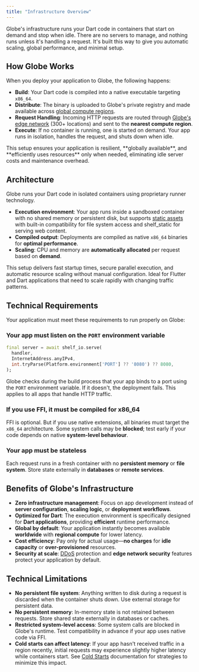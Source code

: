 ```yaml
---
title: "Infrastructure Overview"
---
```


Globe's infrastructure runs your Dart code in containers that start on demand and stop when idle. There are no servers to manage, and nothing runs unless it's handling a request. It's built this way to give you automatic scaling, global performance, and minimal setup.

## How Globe Works

When you deploy your application to Globe, the following happens:

- **Build**: Your Dart code is compiled into a native executable targeting `x86_64`.
- **Distribute**: The binary is uploaded to Globe's private registry and made available across [global compute regions](/infrastructure/overview/regions-and-networking).
- **Request Handling**: Incoming HTTP requests are routed through [Globe's edge network](https://www.cloudflare.com/en-gb/network/) (300+ locations) and sent to the **nearest compute region**.
- **Execute**: If no container is running, one is started on demand. Your app runs in isolation, handles the request, and shuts down when idle.

<Info>
  This setup ensures your application is resilient, **globally available**, and
  **efficiently uses resources** only when needed, eliminating idle server costs
  and maintenance overhead.
</Info>

## Architecture

Globe runs your Dart code in isolated containers using proprietary runner technology.

- **Execution environment**: Your app runs inside a sandboxed container with no shared memory or persistent disk, but supports [static assets](/core-concepts/static-assets) with built-in compatibility for file system access and shelf_static for serving web content.
- **Compiled output**: Deployments are compiled as native `x86_64` binaries for **optimal performance**.
- **Scaling**: CPU and memory are **automatically allocated** per request based on **demand**.

This setup delivers fast startup times, secure parallel execution, and automatic resource scaling without manual configuration. Ideal for Flutter and Dart applications that need to scale rapidly with changing traffic patterns.

## Technical Requirements

Your application must meet these requirements to run properly on Globe:

### Your app must listen on the `PORT` environment variable

```dart
final server = await shelf_io.serve(
  handler,
  InternetAddress.anyIPv4,
  int.tryParse(Platform.environment['PORT'] ?? '8080') ?? 8080,
);
```

Globe checks during the build process that your app binds to a port using the `PORT` environment variable. If it doesn't, the deployment fails. This applies to all apps that handle HTTP traffic.

### If you use FFI, it must be compiled for x86_64

FFI is optional. But if you use native extensions, all binaries must target the `x86_64` architecture. Some system calls may be **blocked**; test early if your code depends on native **system-level behaviour**.

### Your app must be stateless

Each request runs in a fresh container with no **persistent memory** or **file system**. Store state externally in **databases** or **remote services**.

## Benefits of Globe's Infrastructure

- **Zero infrastructure management**: Focus on app development instead of **server configuration**, **scaling logic**, or **deployment workflows**.
- **Optimized for Dart**: The execution environment is specifically designed for **Dart applications**, providing **efficient** runtime performance.
- **Global by default**: Your application instantly becomes available **worldwide** with **regional compute** for lower latency.
- **Cost efficiency**: Pay only for actual usage—**no charges** for **idle capacity** or **over-provisioned** resources.
- **Security at scale**: [DDoS](https://www.cloudflare.com/learning/ddos/what-is-a-ddos-attack/) protection and **edge network security** features protect your application by default.

## Technical Limitations

- **No persistent file system**: Anything written to disk during a request is discarded when the container shuts down. Use external storage for persistent data.
- **No persistent memory**: In-memory state is not retained between requests. Store shared state externally in databases or caches.
- **Restricted system-level access**: Some system calls are blocked in Globe's runtime. Test compatibility in advance if your app uses native code via FFI.
- **Cold starts can affect latency**: If your app hasn't received traffic in a region recently, initial requests may experience slightly higher latency while containers start. See [Cold Starts](/infrastructure/overview/cold-starts) documentation for strategies to minimize this impact.
